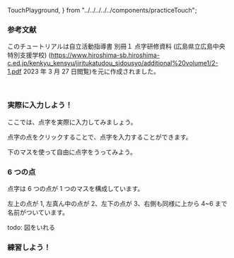   TouchPlayground,
} from "../../../../../components/practiceTouch";

### 参考文献

このチュートリアルは自立活動指導書 別冊１ 点字研修資料 (広島県立広島中央特別支援学校) (https://www.hiroshima-sb.hiroshima-c.ed.jp/kenkyu_kensyu/jiritukatudou_sidousyo/additional%20volume1/2-1.pdf 2023 年 3 月 27 日閲覧)を元に作成されました。

<br />

### 実際に入力しよう！

ここでは、点字を実際に入力してみましょう。

点字の点をクリックすることで、点字を入力することができます。

下のマスを使って自由に点字をうってみよう。

<TouchPlayground />

### 6 つの点

点字は 6 つの点が 1 つのマスを構成しています。

左上の点が 1, 左真ん中の点が 2、左下の点が 3、右側も同様に上から 4~6 まで名前がついています。

todo: 図をいれる

### 練習しよう！

<PracticeTouch
  question="Q1 「め」(⠿)を入力してください。"
  answer="め"
  length={1}
  brailleDotCount={6}
/>
<br />
<PracticeTouch
  question="Q2 「てんじ」(⠟⠴⠐⠳)を入力してください。"
  answer="てんじ"
  length={4}
  brailleDotCount={6}
/>
